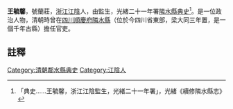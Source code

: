 {{vfd|沒有足夠的可靠資料來源能夠讓這個條目符合[[Wikipedia:關注度|Wikipedia:關注度]]中的標準|date=2022/06/27}}
{{明清人物信息框
| 姓名 =王毓馨
| 最高職務 = [[四川|四川]][[隣水縣|隣水縣]][[典史|典史]]
| 國家 = 大清
| 籍貫 = [[浙江|浙江]][[江陰|江陰]]
| 字號 =蘭莊
| 出生日期 = ？年？月？日
| 逝世日期 = ？年？月？日
| 墓葬 = 
| 配偶 =  
| 親屬 = 曾祖、祖、父，母
| 出身 =監生 
| 著作 =  
*
}}
'''王毓馨'''{{BD|？年||？年||}}，號蘭莊，[[浙江|浙江]][[江陰|江陰]]人，由監生，光緒二十一年署[[隣水縣|隣水縣]][[典史|典史]]<ref>「典史……王毓馨，浙江江陰監生，光緒二十一年署」，光緒《續修隣水縣志》</ref>。是一位政治人物，清朝時曾在[[四川|四川]][[順慶府|順慶府]][[隣水縣|隣水縣]]（位於今四川省東部，梁大同三年置，是一個千年古縣）擔任官吏。
==註釋==
{{reflist}}
{{清朝人物小作品}}
[[Category:清朝鄰水縣典史|Category:清朝鄰水縣典史]]
[[Category:江陰人|Category:江陰人]]